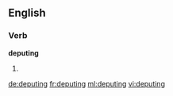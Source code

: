 
==English==

===Verb===
'''deputing'''

# {{present participle of|depute}}

[[de:deputing]]
[[fr:deputing]]
[[ml:deputing]]
[[vi:deputing]]